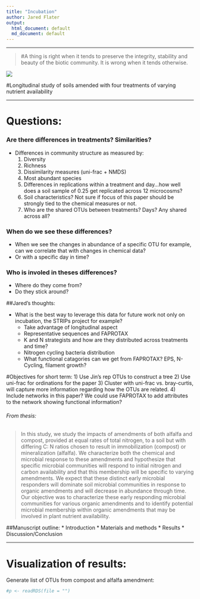 ```yaml
---
title: "Incubation"
author: Jared Flater
output:
  html_document: default
  md_document: default
---
```

****
>#A thing is right when it tends to preserve the integrity, stability and beauty of the biotic community. It is wrong when it tends otherwise.

![](./images/giphy.gif)

#Longitudinal study of soils amended with four treatments of varying nutrient availability

****

# Questions:

### Are there differences in treatments? Similarities?
* Differences in community structure as measured by:
    1) Diversity
    2) Richness
    3) Dissimilarity measures (uni-frac + NMDS)
    4) Most abundant species
    5) Differences in replications within a treatment and day...how well does a soil sample of 0.25 get replicated across 12 microcosms?
    6) Soil characteristics? Not sure if focus of this paper should be strongly tied to the chemical measures or not.
    7) Who are the shared OTUs between treatments? Days? Any shared across all?  

### When do we see these differences?
* When we see the changes in abundance of a specific OTU for example, can we correlate that with changes in chemical data?
* Or with a specific day in time? 

### Who is involed in theses differences?
* Where do they come from?
* Do they stick around? 

##Jared's thoughts:

* What is the best way to leverage this data for future work not only on incubation, the STRIPs project for example? 
    + Take advantage of longitudinal aspect
    + Representative sequences and FAPROTAX
    + K and N strategists and how are they distributed across treatments and time? 
    + Nitrogen cycling bacteria distribution 
    + What functional catagories can we get from FAPROTAX? EPS, N-Cycling, filament growth?

#Objectives for short term:
1) Use Jin's rep OTUs to construct a tree
2) Use uni-frac for ordinations for the paper
3) Cluster with uni-frac vs. bray-curtis, will capture more information regarding how the OTUs are related. 
4) Include networks in this paper? We could use FAPROTAX to add attributes to the network showing functional information?

###### From thesis:
>In this study, we study the impacts of amendments of both alfalfa and compost, provided at
equal rates of total nitrogen, to a soil but with differing C: N ratios chosen to result in
immobilization (compost) or mineralization (alfalfa). We characterize both the chemical and
microbial response to these amendments and hypothesize that specific microbial
communities will respond to initial nitrogen and carbon availability and that this membership
will be specific to varying amendments. We expect that these distinct early microbial
responders will dominate soil microbial communities in response to organic amendments and
will decrease in abundance through time. Our objective was to characterize these early
responding microbial communities for various organic amendments and to identify potential
microbial membership within organic amendments that may be involved in plant nutrient
availability.

 
##Manuscript outline:
* Introduction
* Materials and methods
* Results
* Discussion/Conclusion

****
# Visualization of results:
Generate list of OTUs from compost and alfalfa amendment:
```r
#p <- readRDS(file = "")
```

